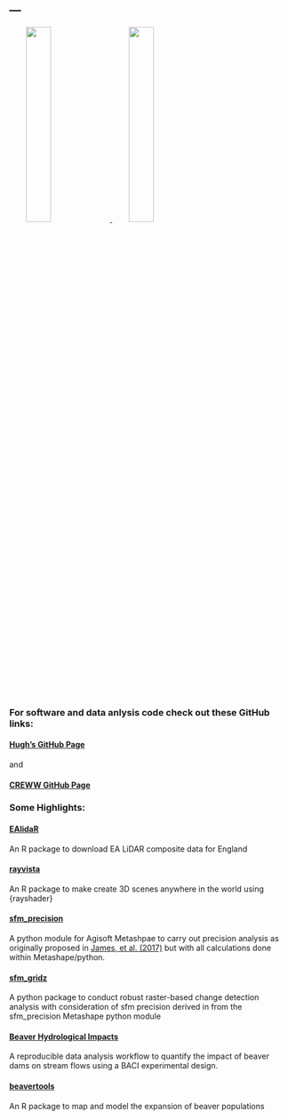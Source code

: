 ---
---

<link rel="stylesheet" href="styles.css" type="text/css">

<a href="https://github.com/h-a-graham/EAlidaR"><img src="images/HexLogov1.png" 
style="width:30%; margin-left: 30px" align="centre">
<a href="https://github.com/h-a-graham/rayvista"> <img src="images/hex_HR.png" 
style="width:30%; margin-left: 30px" align="centre" ></a>

\

### For software and data anlysis code check out these GitHub links:

#### [Hugh's GitHub Page](https://github.com/h-a-graham)

and

#### [CREWW GitHub Page](https://github.com/exeter-creww)


### Some Highlights:


#### [EAlidaR](https://github.com/h-a-graham/EAlidaR) 
An R package to download EA LiDAR composite data for England

#### [rayvista](https://github.com/h-a-graham/rayvista) 
An R package to make create 3D scenes anywhere in the world using {rayshader}

#### [sfm_precision](https://github.com/exeter-creww/SFM_Precision/tree/master/sfm_precision)
A python module for Agisoft Metashpae to carry out precision analysis as originally proposed in [James, et al. (2017)](https://onlinelibrary.wiley.com/doi/full/10.1002/esp.4125) but with all calculations done within Metashape/python.

#### [sfm_gridz](https://github.com/exeter-creww/SFM_Precision/tree/master/sfm_gridz)
A python package to conduct robust raster-based change detection analysis with consideration of sfm precision derived in from the sfm_precision Metashape python module

#### [Beaver Hydrological Impacts](https://github.com/h-a-graham/Budleigh_Brook_Beaver_Hydro)
A reproducible data analysis workflow to quantify the impact of beaver dams on stream flows using a BACI experimental design.

#### [beavertools](https://github.com/h-a-graham/beavertools) 
An R package to map and model the expansion of beaver populations

